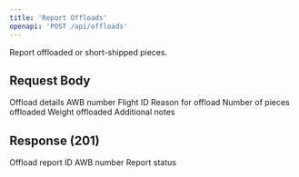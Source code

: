 ```yaml
---
title: 'Report Offloads'
openapi: 'POST /api/offloads'
---
```


Report offloaded or short-shipped pieces.

## Request Body

<ParamField body="OffloadRequest" type="object" required>
  Offload details

  <Expandable title="Offload Properties">
    <ParamField body="awbNumber" type="string" required>
      AWB number
    </ParamField>
    <ParamField body="flightId" type="string" required>
      Flight ID
    </ParamField>
    <ParamField body="reason" type="string" required>
      Reason for offload
    </ParamField>
    <ParamField body="pieces" type="integer">
      Number of pieces offloaded
    </ParamField>
    <ParamField body="weight" type="number">
      Weight offloaded
    </ParamField>
    <ParamField body="notes" type="string">
      Additional notes
    </ParamField>
  </Expandable>
</ParamField>

## Response (201)

<ParamField status="201" type="OffloadResponse">
  <ParamField name="offloadId" type="string">
    Offload report ID
  </ParamField>
  <ParamField name="awbNumber" type="string">
    AWB number
  </ParamField>
  <ParamField name="status" type="string">
    Report status
  </ParamField>
</ParamField>
